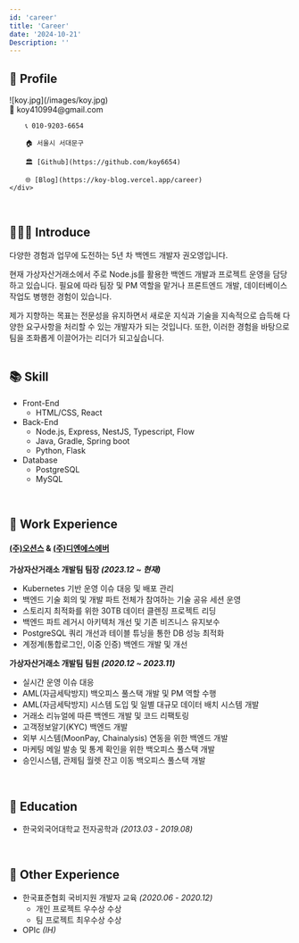 ```yaml
---
id: 'career'
title: 'Career'
date: '2024-10-21'
Description: ''
---
```


## 📱 Profile
<MdxDivider />

<div className="flex flex-row justify-between items-center">
    <div className="w-[200px] h-[240px] p-4">
        ![koy.jpg](/images/koy.jpg)
    </div>
    <div className="w-full h-[240px] p-3">
        📧 koy410994@gmail.com

        📞 010-9203-6654

        🏠 서울시 서대문구

        🏛️ [Github](https://github.com/koy6654)

        🌐 [Blog](https://koy-blog.vercel.app/career)
    </div>
</div>
<br />


## 👨🏻‍💼 Introduce
<MdxDivider />

다양한 경험과 업무에 도전하는 5년 차 백엔드 개발자 권오영입니다.

현재 가상자산거래소에서 주로 Node.js를 활용한 백엔드 개발과 프로젝트 운영을 담당하고 있습니다.
필요에 따라 팀장 및 PM 역할을 맡거나 프론트엔드 개발, 데이터베이스 작업도 병행한 경험이 있습니다.

제가 지향하는 목표는 전문성을 유지하면서 새로운 지식과 기술을 지속적으로 습득해 다양한 요구사항을 처리할 수 있는 개발자가 되는 것입니다. 또한, 이러한 경험을 바탕으로 팀을 조화롭게 이끌어가는 리더가 되고싶습니다.
<br /><br />


## 📚 Skill
<MdxDivider />

- Front-End
    - HTML/CSS, React
- Back-End
    - Node.js, Express, NestJS, Typescript, Flow
    - Java, Gradle, Spring boot
    - Python, Flask
- Database
    - PostgreSQL
    - MySQL
<br />


## 🏢 Work Experience
<MdxDivider />

#### [(주)오션스](https://www.probit.kr/ko-kr/) & [(주)디엔에스에버](https://www.probit.com/)

**가상자산거래소 개발팀 팀장 *(2023.12 ~ 현재)***

- Kubernetes 기반 운영 이슈 대응 및 배포 관리
- 백엔드 기술 회의 및 개발 파트 전체가 참여하는 기술 공유 세션 운영
- 스토리지 최적화를 위한 30TB 데이터 클렌징 프로젝트 리딩
- 백엔드 파트 레거시 아키텍처 개선 및 기존 비즈니스 유지보수
- PostgreSQL 쿼리 개선과 테이블 튜닝을 통한 DB 성능 최적화
- 계정계(통합로그인, 이중 인증) 백엔드 개발 및 개선

**가상자산거래소 개발팀 팀원 *(2020.12 ~ 2023.11)***
- 실시간 운영 이슈 대응
- AML(자금세탁방지) 백오피스 풀스택 개발 및 PM 역할 수행
- AML(자금세탁방지) 시스템 도입 및 일별 대규모 데이터 배치 시스템 개발
- 거래소 리뉴얼에 따른 백엔드 개발 및 코드 리팩토링
- 고객정보알기(KYC) 백엔드 개발
- 외부 시스템(MoonPay, Chainalysis) 연동을 위한 백엔드 개발
- 마케팅 메일 발송 및 통계 확인을 위한 백오피스 풀스택 개발
- 승인시스템, 관제팀 월렛 잔고 이동 백오피스 풀스택 개발

<br />

## 🏫 Education
<MdxDivider />

- 한국외국어대학교 전자공학과 *(2013.03 - 2019.08)*
<br />


## 📔 **Other Experience**
<MdxDivider />

- 한국표준협회 국비지원 개발자 교육 *(2020.06 - 2020.12)*
    - 개인 프로젝트 우수상 수상
    - 팀 프로젝트 최우수상 수상
- OPIc *(IH)*
